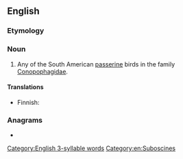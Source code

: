 ==English==
{{wikipedia}}

===Etymology===
{{compound|en|gnat|eater}}

===Noun===
{{en-noun}}

# Any of the South American [[passerine]] birds in the family [[Conopophagidae]].

====Translations====
{{trans-top|any of the South American passerine bird in the family Conopophagidae}}
* Finnish: {{t|fi|töpökkä}}
{{trans-mid}}
{{trans-bottom}}

===Anagrams===
* {{anagrams|en|argentate}}

[[Category:English 3-syllable words]]
[[Category:en:Suboscines]]